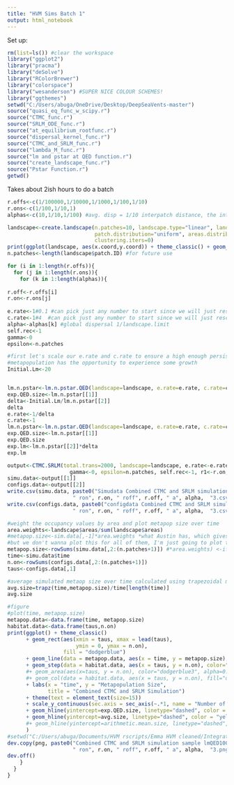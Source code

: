 ---
title: "HVM Sims Batch 1"
output: html_notebook
---

Set up:
```{r}
rm(list=ls()) #clear the workspace
library("ggplot2")
library("pracma")
library("deSolve")
library("RColorBrewer")
library("colorspace")
library("wesanderson") #SUPER NICE COLOUR SCHEMES!
library("ggthemes")
setwd("C:/Users/abuga/OneDrive/Desktop/DeepSeaVents-master")
source("quasi_eq_func_w_scipy.r")
source("CTMC_func.r")
source("SRLM_ODE_func.r")
source("at_equilibrium_rootfunc.r")
source("dispersal_kernel_func.r")
source("CTMC_and_SRLM_func.r")
source("lambda_M_func.r")
source("lm and pstar at QED function.r")
source("create_landscape_func.r")
source("Pstar Function.r")
getwd()
```
Takes about 2ish hours to do a batch
```{r}
r.offs<-c(1/100000,1/10000,1/1000,1/100,1/10)
r.ons<-c(1/100,1/10,1)
alphas<-c(10,1/10,1/100) #avg. disp = 1/10 interpatch distance, the interpatch distance and global disp

landscape<-create.landscape(n.patches=10, landscape.type="linear", landscape.limit=100, 
                            patch.distribution="uniform", areas.distribution="uniform", areas.limit=1, 
                            clustering.iters=0)
print(ggplot(landscape, aes(x.coord,y.coord)) + theme_classic() + geom_point(aes(size = areas)))
n.patches<-length(landscape$patch.ID) #for future use

for (i in 1:length(r.offs)){
  for (j in 1:length(r.ons)){
    for (k in 1:length(alphas)){
      
r.off<-r.offs[i]
r.on<-r.ons[j]
      
e.rate<-1#0.1 #can pick just any number to start since we will just rescale this
c.rate<-1#4  #can pick just any number to start since we will just rescale this
alpha<-alphas[k] #global dispersal 1/landscape.limit
self.rec<-1
gamma<-0
epsilon<-n.patches

#first let's scale our e.rate and c.rate to ensure a high enough persistence capacity the
#metapopulation has the opportunity to experience some growth
Initial.Lm<-20


lm.n.pstar<-lm.n.pstar.QED(landscape=landscape, e.rate=e.rate, c.rate=c.rate, gamma<-0, epsilon=n.patches, self.rec<-1, alpha=alpha, r1<-r.on, r2<-r.off)
exp.QED.size<-lm.n.pstar[[1]]
delta<-Initial.Lm/lm.n.pstar[[2]]
delta
e.rate<-1/delta
c.rate<-1
lm.n.pstar<-lm.n.pstar.QED(landscape=landscape, e.rate=e.rate, c.rate=c.rate, gamma<-0, epsilon=n.patches, self.rec<-1, alpha=alpha, r1<-r.on, r2<-r.off)
exp.QED.size<-lm.n.pstar[[1]]
exp.QED.size
exp.lm<-lm.n.pstar[[2]]*delta
exp.lm

output<-CTMC.SRLM(total.trans=2000, landscape=landscape, e.rate<-e.rate, c.rate<-c.rate, alpha<-alpha,
                    gamma<-0, epsilon=n.patches, self.rec<-1, r1<-r.on, r2<-r.off) 
simu.data<-output[[1]]
configs.data<-output[[2]]
write.csv(simu.data, paste0("Simudata Combined CTMC and SRLM simulation sample lmQED100 d", delta, 
                     " ron", r.on, " roff", r.off, " a", alpha,  "3.csv"))
write.csv(configs.data, paste0("configdata Combined CTMC and SRLM simulation sample lmQED100 d", delta, 
                     " ron", r.on, " roff", r.off, " a", alpha,  "3.csv"))

#weight the occupancy values by area and plot metapop size over time
area.weights<-landscape$areas/sum(landscape$areas)
#metapop.size<-sim.data[,-1]*area.weights *what Austin has, which gives the size of each patch 
#but we don't wanna plot this for all of them, I'm just going to plot the sum
metapop.size<-rowSums(simu.data[,2:(n.patches+1)]) #*area.weights) <-if we wanna add the area weights
time<-simu.data$time
n.on<-rowSums(configs.data[,2:(n.patches+1)])
taus<-configs.data[,1]

#average simulated metaop size over time calculated using trapezoidal method (As used by Austin)
avg.size=trapz(time,metapop.size)/time[length(time)]
avg.size

#figure
#plot(time, metapop.size)
metapop.data<-data.frame(time, metapop.size)
habitat.data<-data.frame(taus,n.on)
print(ggplot() + theme_classic()
      + geom_rect(aes(xmin = taus, xmax = lead(taus), 
                      ymin = 0, ymax = n.on), 
                  fill = "dodgerblue")
      + geom_line(data = metapop.data, aes(x = time, y = metapop.size),size=1, color="yellowgreen") 
      + geom_step(data = habitat.data, aes(x = taus, y = n.on), color="dodgerblue", alpha=0.5)
      #+ geom_area(aes(x=taus, y = n.on), color="dodgerblue3", alpha=0.5)
      #+ geom_col(data = habitat.data, aes(x = taus, y = n.on), fill="dodgerblue3", alpha=0.5)
      + labs(x = "time", y = "Metapopulation Size", 
             title = "Combined CTMC and SRLM Simulation")
      + theme(text = element_text(size=15))
      + scale_y_continuous(sec.axis = sec_axis(~.*1, name = "Number of Habitable Patches"))
      + geom_hline(yintercept=exp.QED.size, linetype="dashed", color = "red")
      + geom_hline(yintercept=avg.size, linetype="dashed", color = "yellow")
      #+ geom_hline(yintercept=arithmetic.mean.size, linetype="dashed", color = "blue")
      )
#setwd("C:/Users/abuga/Documents/HVM rscripts/Emma HVM cleaned/Integrated code for clustered landscapes/preliminary plots")
dev.copy(png, paste0("Combined CTMC and SRLM simulation sample lmQED100 d", delta, 
                     " ron", r.on, " roff", r.off, " a", alpha,  "3.png"))
dev.off()
    }
  }
}
```

